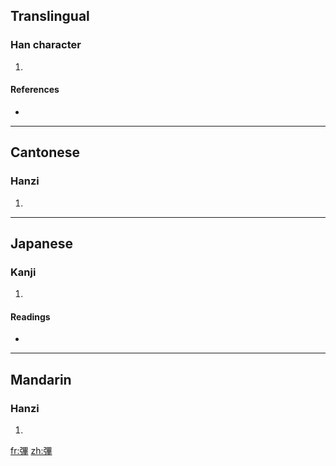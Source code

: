 ==Translingual==

===Han character===
{{Han char|rn=57|rad=弓|as=11|sn=14|four=1625<sub>4</sub>|canj=弓田廿十 (NWTJ)}}

# {{defn|Han|sort=弓11}}

====References====
* {{Han ref|kx=0360.310|dkj=09848|dj=0678.210|hdz=21001.210|uh=5F43|ud=24387|bh=E1BF|bd=57791}}

----

==Cantonese==

===Hanzi===
{{yue-hanzi|jyut=|y=bat1}}

# {{defn|Cantonese}}

----

==Japanese==

===Kanji===
{{ja-kanji|grade=|rs=弓11}}

# {{defn|Japanese}}

====Readings====
* {{ja-readings|on=[[ひつ]] (hitsu), [[ひち]] (hichi)|kun=[[いる]] (iru), [[ゆみずる]] (yumizuru)}}

----

==Mandarin==

===Hanzi===
{{cmn-hanzi|pin=[[bì]] ([[bi4]]), [[tán]] ([[tan2]])|wg=pi<sup>4</sup>, t'an<sup>2</sup>}}

# {{defn|Mandarin}}

[[fr:彃]]
[[zh:彃]]